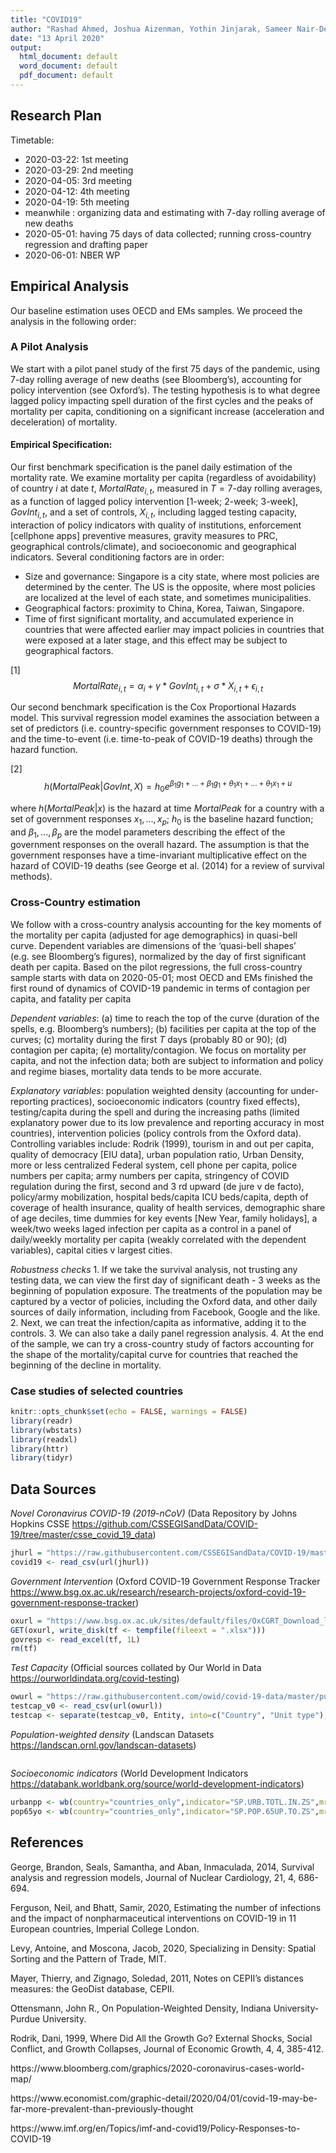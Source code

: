 ```yaml
---
title: "COVID19"
author: "Rashad Ahmed, Joshua Aizenman, Yothin Jinjarak, Sameer Nair-Desai, Weining Xin"
date: "13 April 2020"
output:
  html_document: default
  word_document: default
  pdf_document: default
---
```


## Research Plan

Timetable: 

- 2020-03-22: 1st meeting
- 2020-03-29: 2nd meeting
- 2020-04-05: 3rd meeting
- 2020-04-12: 4th meeting
- 2020-04-19: 5th meeting
- meanwhile : organizing data and estimating with 7-day rolling average of new deaths
- 2020-05-01: having 75 days of data collected; running cross-country regression and drafting paper
- 2020-06-01: NBER WP

## Empirical Analysis

Our baseline estimation uses OECD and EMs samples. We proceed the analysis in the following order:

### A Pilot Analysis
We start with a pilot panel study of the first 75 days of the pandemic, using 7-day rolling average of new deaths (see Bloomberg's), accounting for policy intervention (see Oxford's). The testing hypothesis is to what degree lagged policy impacting spell duration of the first cycles and the peaks of mortality per capita, conditioning on a significant increase (acceleration and deceleration) of mortality.

#### Empirical Specification:

Our first benchmark specification is the panel daily estimation of the mortality rate. We examine mortality per capita (regardless of avoidability) of country $i$ at date $t$, $MortalRate_{i,t}$, measured in $T=7$-day rolling averages, as a function of lagged policy intervention [1-week; 2-week; 3-week], $GovInt_{i,t}$, and a set of controls, $X_{i,t}$, including lagged testing capacity, interaction of policy indicators with quality of institutions, enforcement [cellphone apps] preventive measures, gravity measures to PRC, geographical controls/climate), and socioeconomic and geographical indicators. Several conditioning factors are in order:

- Size and governance: Singapore is a city state, where most policies are determined by the center.  The US is the opposite, where most policies are localized at the level of each state, and sometimes municipalities.
- Geographical factors: proximity to China, Korea, Taiwan, Singapore.
- Time of first significant mortality, and accumulated experience in countries that were affected earlier may impact policies in countries that were exposed at a later stage, and this effect may be subject to geographical factors.

[1] $$MortalRate_{i,t}=\alpha_{i}+\gamma*GovInt_{i,t}+\sigma*X_{i,t}+\epsilon_{i,t}$$

<!--
##### Dynamic Panel Model:
Our first benchmark specification is

[1-1] $$MortalRate_{i,t}=\alpha_{i} + \gamma*GovInt_{i,t-1} + \sigma*X_{i,t}+\epsilon_{i,t}.$$
If we assume that government interventions in period $t-1$ are affected by mortality rates in previous period, i.e., $t-2$, then we should control mortality rate in period $t-2$ and have

[1-2] $$MortalRate_{i,t}=\alpha_{i} + \gamma*GovInt_{i,t-1} + \beta*MortalRate_{i,t-2} + \sigma*X_{i,t} + \epsilon_{i,t}.$$
After controlling for mortality rate in period $t-2$, we have a dynamic panel model and the endogeneity issue passes from government interventions to lagged mortality rate. To estimate this dynamic panel model, we can use Arellano-Bond estimator (<http://people.stern.nyu.edu/wgreene/Econometrics/Arellano-Bond.pdf>). First we take the first difference to eliminate the fixed effect,

[1-3] $$\Delta MortalRate_{i,t} = \gamma*\Delta GovInt_{i,t-1} + \beta*\Delta MortalRate_{i,t-2} + \sigma*\Delta X_{i,t} + \Delta \epsilon_{i,t}.$$

Then we use $MortalRate_{i,t-3}$ as an instrument and estimate a GMM estimator based on the following moment condition:

[1-4] $$\mathbb{E}(MortalRate_{i,t-3}*\Delta \epsilon_{i,t}) = 0.$$-->

Our second benchmark specification is the Cox Proportional Hazards model. This survival regression model examines the association between a set of predictors (i.e. country-specific government responses to COVID-19) and the time-to-event (i.e. time-to-peak of COVID-19 deaths) through the hazard function. 

[2] $$h(MortalPeak|GovInt,X)=h_{0}e^{\beta_{1}g_{1}+...+\beta_{1}g_{1}+\theta_{1}x_{1}+...+\theta_{1}x_{1}+u}$$

where $h(MortalPeak|x)$ is the hazard at time $MortalPeak$ for a country with a set of government responses $x_{1},...,x_{p}$; $h_{0}$ is the baseline hazard function; and $\beta_{1},...,\beta_{p}$ are the model parameters describing the effect of the government responses on the overall hazard. The assumption is that the government responses have a time-invariant multiplicative effect on the hazard of COVID-19 deaths (see George et al. (2014) for a review of survival methods).

### Cross-Country estimation
We follow with a cross-country analysis accounting for the key moments of the mortality per capita (adjusted for age demographics) in quasi-bell curve. Dependent variables are dimensions of the 'quasi-bell shapes' (e.g. see Bloomberg's figures), normalized by the day of first significant death per capita. Based on the pilot regressions, the full cross-country sample starts with data on 2020-05-01; most OECD and EMs finished the first round of dynamics of COVID-19 pandemic in terms of contagion per capita, and fatality per capita 

*Dependent variables*: (a) time to reach the top of the curve (duration of the spells, e.g. Bloomberg's numbers); (b) facilities per capita at the top of the curves; (c) mortality during the first *T* days (probably 80 or 90); (d) contagion per capita; (e) mortality/contagion. We focus on mortality per capita, and not the infection data; both are subject to information and policy and regime biases, mortality data tends to be more accurate.

*Explanatory variables*: population weighted density (accounting for under-reporting practices), socioeconomic indicators (country fixed effects), testing/capita during the spell and during the increasing paths (limited explanatory power due to its low prevalence and reporting accuracy in most countries), intervention policies (policy controls from the Oxford data). Controlling variables include: Rodrik (1999), tourism in and out per capita, quality of democracy [EIU data], urban population ratio, Urban Density, more or less centralized Federal system, cell phone per capita, police numbers per capita; army numbers per capita, stringency of COVID regulation during the first, second and 3 rd upward (de jure v de facto), policy/army mobilization, hospital beds/capita ICU beds/capita, depth of coverage of health insurance, quality of health services, demographic share of age deciles, time dummies for key events [New Year, family holidays], a week/two weeks laged infection per capita as a control in a panel of daily/weekly mortality per capita (weakly correlated with the dependent variables), capital cities v largest cities.

*Robustness checks*
1. If we take the survival analysis, not trusting any testing data, we can view the first day of significant death - 3 weeks as the beginning of population exposure.  The treatments of the population may be captured by a vector of policies, including the Oxford data, and other daily sources of daily information, including from Facebook, Google and the like.
2. Next, we can treat the infection/capita as informative, adding it to the controls.
3. We can also take a daily panel regression analysis.
4. At the end of the sample, we can try a cross-country study of factors accounting for the shape of the mortality/capital curve for countries that reached the beginning of the decline in mortality.

### Case studies of selected countries


```r
knitr::opts_chunk$set(echo = FALSE, warnings = FALSE)
library(readr)
library(wbstats)
library(readxl)
library(httr)
library(tidyr)
```

## Data Sources

*Novel Coronavirus COVID-19 (2019-nCoV)*
(Data Repository by Johns Hopkins CSSE <https://github.com/CSSEGISandData/COVID-19/tree/master/csse_covid_19_data>)
```r
jhurl = "https://raw.githubusercontent.com/CSSEGISandData/COVID-19/master/csse_covid_19_data/csse_covid_19_time_series/time_series_covid19_confirmed_global.csv"
covid19 <- read_csv(url(jhurl))
```

*Government Intervention* 
(Oxford COVID-19 Government Response Tracker <https://www.bsg.ox.ac.uk/research/research-projects/oxford-covid-19-government-response-tracker>)
```r
oxurl = "https://www.bsg.ox.ac.uk/sites/default/files/OxCGRT_Download_latest_data.xlsx"
GET(oxurl, write_disk(tf <- tempfile(fileext = ".xlsx")))
govresp <- read_excel(tf, 1L)
rm(tf)
```

*Test Capacity*
(Official sources collated by Our World in Data
<https://ourworldindata.org/covid-testing>)
```r
owurl = "https://raw.githubusercontent.com/owid/covid-19-data/master/public/data/testing/covid-testing-all-observations.csv"
testcap_v0 <- read_csv(url(owurl))
testcap <- separate(testcap_v0, Entity, into=c("Country", "Unit type"), sep = " - ") 
```

*Population-weighted density*
(Landscan Datasets <https://landscan.ornl.gov/landscan-datasets>)
```r
```

*Socioeconomic indicators*
(World Development Indicators <https://databank.worldbank.org/source/world-development-indicators>)
```r
urbanpp <- wb(country="countries_only",indicator="SP.URB.TOTL.IN.ZS",mrv=1)
pop65yo <- wb(country="countries_only",indicator="SP.POP.65UP.TO.ZS",mrv=1)
```

## References

George, Brandon, Seals, Samantha, and Aban, Inmaculada, 2014, Survival analysis and regression models, Journal of Nuclear Cardiology, 21, 4, 686-694.

Ferguson, Neil, and Bhatt, Samir, 2020, Estimating the number of infections and the impact of nonpharmaceutical interventions on COVID-19 in 11 European countries, Imperial College London.

Levy, Antoine, and Moscona, Jacob, 2020, Specializing in Density: Spatial Sorting and the Pattern of Trade, MIT.

Mayer, Thierry, and Zignago, Soledad, 2011, Notes on CEPII's distances measures: the GeoDist database, CEPII.

Ottensmann, John R., On Population-Weighted Density, Indiana University-Purdue University.

Rodrik, Dani, 1999, Where Did All the Growth Go? External Shocks, Social Conflict, and Growth Collapses, Journal of Economic Growth, 4, 4, 385-412.

https://www.bloomberg.com/graphics/2020-coronavirus-cases-world-map/

https://www.economist.com/graphic-detail/2020/04/01/covid-19-may-be-far-more-prevalent-than-previously-thought

https://www.imf.org/en/Topics/imf-and-covid19/Policy-Responses-to-COVID-19



